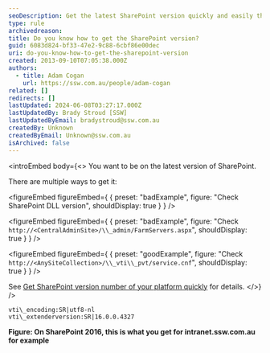 ```yaml
---
seoDescription: Get the latest SharePoint version quickly and easily through a simple file check or URL query.
type: rule
archivedreason:
title: Do you know how to get the SharePoint version?
guid: 6083d824-bf33-47e2-9c88-6cbf86e00dec
uri: do-you-know-how-to-get-the-sharepoint-version
created: 2013-09-10T07:05:38.000Z
authors:
  - title: Adam Cogan
    url: https://ssw.com.au/people/adam-cogan
related: []
redirects: []
lastUpdated: 2024-06-08T03:27:17.000Z
lastUpdatedBy: Brady Stroud [SSW]
lastUpdatedByEmail: bradystroud@ssw.com.au
createdBy: Unknown
createdByEmail: Unknown@ssw.com.au
isArchived: false
---
```


<introEmbed
  body={<>
You want to be on the latest version of SharePoint.

There are multiple ways to get it:

<figureEmbed figureEmbed={ {
  preset: "badExample",
  figure: "Check SharePoint DLL version",
  shouldDisplay: true
} } />


<figureEmbed figureEmbed={ {
  preset: "badExample",
  figure: "Check `http://<CentralAdminSite>/\\_admin/FarmServers.aspx`",
  shouldDisplay: true
} } />


<figureEmbed figureEmbed={ {
  preset: "goodExample",
  figure: "Check `http://<AnySiteCollection>/\\_vti\\_pvt/service.cnf`",
  shouldDisplay: true
} } />


See [Get SharePoint version number of your platform quickly](https://jeremythake.com/get-sharepoint-version-number-of-your-platform-quickly-6d092d2d1aff) for details.
  </>}
/>
```dotnet
vti\_encoding:SR|utf8-nl
vti\_extenderversion:SR|16.0.0.4327
```

**Figure: On SharePoint 2016, this is what you get for intranet.ssw.com.au for example**
